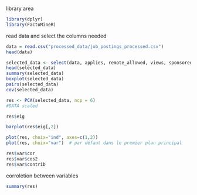 library area
```r
library(dplyr)
library(FactoMineR)
```

read data and select the columns needed
```r
data = read.csv("processed_data/job_postings_processed.csv")
head(data)
```
```r
selected_data <- select(data, applies, remote_allowed, views, sponsored, salary, exp_needed)
head(selected_data)
summary(selected_data)
boxplot(selected_data)
pairs(selected_data)
cov(selected_data)
```
```r
res <- PCA(selected_data, ncp = 6)
#DATA scaled
```

```r
res$eig
```

```r
barplot(res$eig[,2])
```
```r
plot(res, choix="ind", axes=c(1,2))
plot(res, choix="var")  # par défaut dans le premier plan principal
```
```r
res$var$cor
res$var$cos2
res$var$contrib
```
corroletion between variables
```r
summary(res)
```


